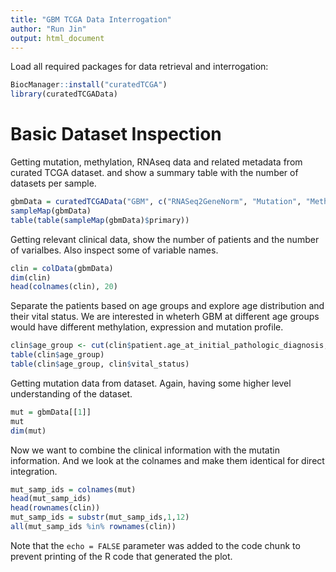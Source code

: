 ```yaml
---
title: "GBM TCGA Data Interrogation"
author: "Run Jin"
output: html_document
---
```


Load all required packages for data retrieval and interrogation: 

```r
BiocManager::install("curatedTCGA")
library(curatedTCGAData)

```

# Basic Dataset Inspection

Getting mutation, methylation, RNAseq data and related metadata from curated TCGA dataset. and show a summary table with the number of datasets per sample.

```r
gbmData = curatedTCGAData("GBM", c("RNASeq2GeneNorm", "Mutation", "Methylation_methyl450"), dry.run = FALSE)
sampleMap(gbmData)
table(table(sampleMap(gbmData)$primary))
```

Getting relevant clinical data, show the number of patients and the number of varialbes. Also inspect some of variable names. 

```r
clin = colData(gbmData)
dim(clin) 
head(colnames(clin), 20)
```

Separate the patients based on age groups and explore age distribution and their vital status. We are interested in wheterh GBM at different age groups would have different methylation, expression and mutation profile.

```r
clin$age_group <- cut(clin$patient.age_at_initial_pathologic_diagnosis, seq(20, 90, 10))
table(clin$age_group)
table(clin$age_group, clin$vital_status)
```

Getting mutation data from dataset. Again, having some higher level understanding of the dataset.

```r
mut = gbmData[[1]]
mut 
dim(mut)
```

Now we want to combine the clinical information with the mutatin information. And we look at the colnames and make them identical for direct integration.

```r
mut_samp_ids = colnames(mut)
head(mut_samp_ids)
head(rownames(clin))
mut_samp_ids = substr(mut_samp_ids,1,12) 
all(mut_samp_ids %in% rownames(clin))
```

Note that the `echo = FALSE` parameter was added to the code chunk to prevent printing of the R code that generated the plot.
